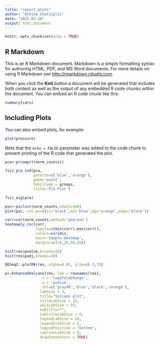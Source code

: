 ```yaml
---
title: "report_plots"
author: "Athina Chatziplis"
date: "2025-03-28"
output: html_document
---
```


```r
knitr::opts_chunk$set(echo = TRUE)
```

## R Markdown

This is an R Markdown document. Markdown is a simple formatting syntax for authoring HTML, PDF, and MS Word documents. For more details on using R Markdown see <http://rmarkdown.rstudio.com>.

When you click the **Knit** button a document will be generated that includes both content as well as the output of any embedded R code chunks within the document. You can embed an R code chunk like this:

```r
summary(cars)
```

## Including Plots

You can also embed plots, for example:

```r
plot(pressure)
```

Note that the `echo = FALSE` parameter was added to the code chunk to prevent printing of the R code that generated the plot.

```r
pca<-prcomp(t(norm_counts))

fviz_pca_ind(pca,
             palette=c('blue','orange'),
             geom='point',
             habillage = groups,
             title='PCA Plot')
```

```r
fviz_eig(pca)

```

```r
pvc<-pvclust(norm_counts,nboot=100)
plot(pvc, col.pv=c(si='black',au='blue',bp='orange',edge='black'))

```

```r
corr=cor(norm_counts,method='pearson')
heatmaply_cor(corr,
              limits=c(min(corr),max(corr)), 
              colors=viridis, 
              main='Sample Heatmap',
              margins=c(10,10,50,10))
```

```r
hist(res$pvalue,breaks=20)
hist(res$padj,breaks=20)

```

```r
DESeq2::plotMA(res, alpha=0.05, ylim=c(-7,7))

```

```r
p<-EnhancedVolcano(res, lab = rownames(res),
                 x = 'log2FoldChange',
                 y = 'pvalue',
                 col=c('gray40','blue','black','orange'),
                labSize = 3, 
                title="Volcano plot", 
                titleLabSize = 12,
                axisLabSize = 10,
                subtitle="",
                subtitleLabSize = 0,
                legendLabSize = 10, 
                legendIconSize = 2, 
                legendPosition = "bottom",
                captionLabSize = 8, 
                drawConnectors = TRUE)
```

```r

```
